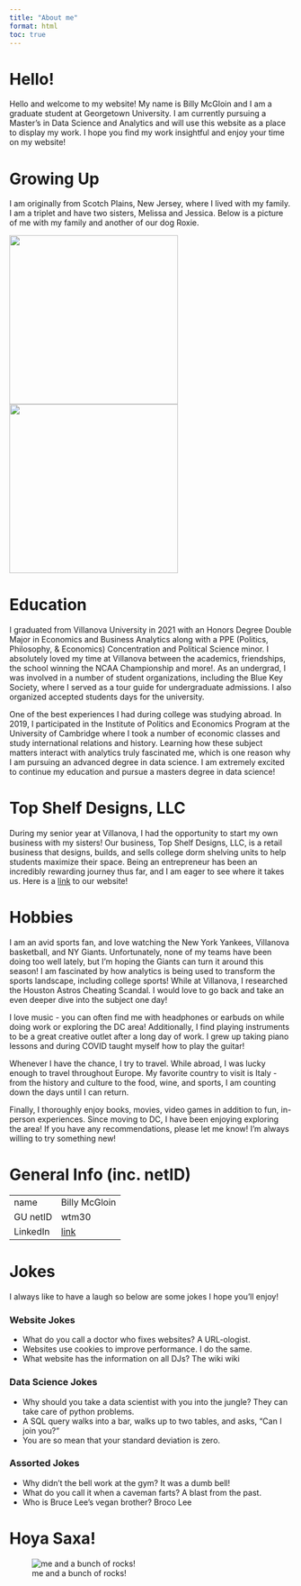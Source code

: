 ```yaml
---
title: "About me"
format: html
toc: true
---
```



# Hello!

Hello and welcome to my website! My name is Billy McGloin and I am a graduate student at Georgetown University. I am currently pursuing a Master's in Data Science and Analytics and will use this website as a place to display my work. I hope you find my work insightful and enjoy your time on my website!

# Growing Up

I am originally from Scotch Plains, New Jersey, where I lived with my family. I am a triplet and have two sisters, Melissa and Jessica. Below is a picture of me with my family and another of our dog Roxie.

<section>
    <img width="300" src="./images/family.png">
    <img width="300" src="./images/roxie.jpeg">
</section>

# Education

I graduated from Villanova University in 2021 with an Honors Degree Double Major in Economics and Business Analytics along with a PPE (Politics, Philosophy, & Economics) Concentration and Political Science minor. I absolutely loved my time at Villanova between the academics, friendships, the school winning the NCAA Championship and more!. As an undergrad, I was involved in a number of student organizations, including the Blue Key Society, where I served as a tour guide for undergraduate admissions. I also organized accepted students days for the university. 

One of the best experiences I had during college was studying abroad. In 2019, I participated in the Institute of Politics and Economics Program at the University of Cambridge where I took a number of economic classes and study international relations and history. Learning how these subject matters interact with analytics truly fascinated me, which is one reason why I am pursuing an advanced degree in data science. I am extremely excited to continue my education and pursue a masters degree in data science!

# Top Shelf Designs, LLC

During my senior year at Villanova, I had the opportunity to start my own business with my sisters! Our business, Top Shelf Designs, LLC, is a retail business that designs, builds, and sells college dorm shelving units to help students maximize their space. Being an entrepreneur has been an incredibly rewarding journey thus far, and I am eager to see where it takes us. Here is a [link](https://www.topshelfdesigns.co) to our website! 

# Hobbies

I am an avid sports fan, and love watching the New York Yankees, Villanova basketball, and NY Giants. Unfortunately, none of my teams have been doing too well lately, but I’m hoping the Giants can turn it around this season! I am fascinated by how analytics is being used to transform the sports landscape, including college sports! While at Villanova, I researched the Houston Astros Cheating Scandal. I would love to go back and take an even deeper dive into the subject one day!

I love music - you can often find me with headphones or earbuds on while doing work or exploring the DC area! Additionally, I find playing instruments to be a great creative outlet after a long day of work. I grew up taking piano lessons and during COVID taught myself how to play the guitar! 

Whenever I have the chance, I try to travel. While abroad, I was lucky enough to travel throughout Europe. My favorite country to visit is Italy - from the history and culture to the food, wine, and sports, I am counting down the days until I can return. 

Finally, I thoroughly enjoy books, movies, video games in addition to fun, in-person experiences. Since moving to DC, I have been enjoying exploring the area! If you have any recommendations, please let me know! I'm always willing to try something new!

# General Info (inc. netID)

|       |      |
| :--- | :--- |
| name | Billy McGloin |
| GU netID  | wtm30  |
| LinkedIn | [link](www.linkedin.com/in/william-mcgloin)  |

# Jokes

I always like to have a laugh so below are some jokes I hope you'll enjoy! 

### Website Jokes

* What do you call a doctor who fixes websites? A URL-ologist.
* Websites use cookies to improve performance. I do the same.
* What website has the information on all DJs? The wiki wiki
  
### Data Science Jokes
* Why should you take a data scientist with you into the jungle? They can take care of python problems.
* A SQL query walks into a bar, walks up to two tables, and asks, “Can I join you?“
* You are so mean that your standard deviation is zero.

### Assorted Jokes

* Why didn't the bell work at the gym? It was a dumb bell!
* What do you call it when a caveman farts? A blast from the past. 
* Who is Bruce Lee’s vegan brother? Broco Lee

# Hoya Saxa!

![me and a bunch of rocks!](./images/rock_on.jpeg)